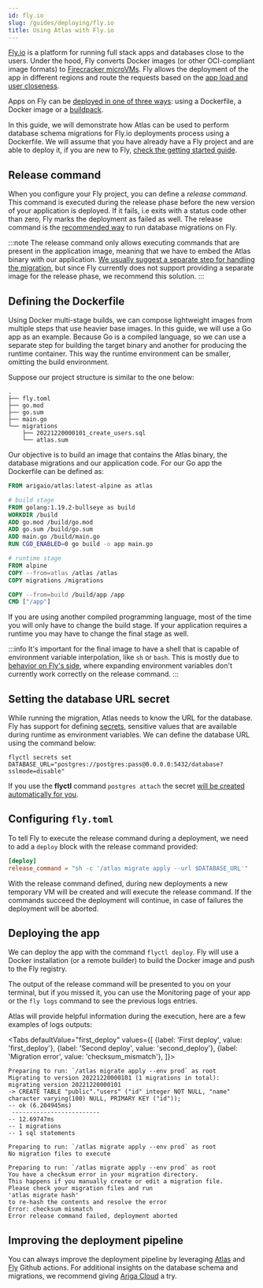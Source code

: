 ```yaml
---
id: fly.io
slug: /guides/deploying/fly.io
title: Using Atlas with Fly.io
---
```



[Fly.io](https://fly.io/) is a platform for running full stack apps and databases close to the users. Under the hood, Fly
converts Docker images (or other OCI-compliant image formats) to [Firecracker microVMs](https://firecracker-microvm.github.io/). Fly allows
the deployment of the app in different regions and route the requests based on the [app load and user closeness](https://fly.io/docs/reference/load-balancing/).

Apps on Fly can be [deployed in one of three ways](https://fly.io/docs/reference/builders/): using a Dockerfile, a
Docker image or a [buildpack](https://buildpacks.io/).

In this guide, we will demonstrate how Atlas can be used to perform database schema migrations for Fly.io deployments process using a Dockerfile.
We will assume that you have already have a Fly project and are able to deploy it, if you are new to Fly, [check the getting started guide](https://fly.io/docs/speedrun/).

## Release command

When you configure your Fly project, you can define a _release command_. This command is executed during the release phase before the new version of your application is deployed.  If it fails, i.e exits with a status code other than zero, Fly marks the deployment as failed as well. The release command is the
[recommended way](https://fly.io/docs/reference/configuration/#the-deploy-section) to run database migrations on Fly.

:::note
The release command only allows executing commands that are present in the application image, meaning that we
have to embed the Atlas binary with our application. [We usually suggest a separate step for handling the
migration](https://atlasgo.io/guides/deploying/intro#running-migrations-as-part-of-deployment-pipelines),
but since Fly currently does not support providing a separate image for the release phase, we recommend this solution.
:::

## Defining the Dockerfile

Using Docker multi-stage builds, we can compose lightweight images from multiple steps that use heavier base images. In this guide, we will use a Go app as an example. Because Go is a compiled language, so we can use a separate step for building the target binary and another for producing the runtime container. This way the runtime environment can be smaller, omitting the build environment.

Suppose our project structure is similar to the one below:

```text
.
├── fly.toml
├── go.mod
├── go.sum
├── main.go
└── migrations
    ├── 20221220000101_create_users.sql
    └── atlas.sum
```

Our objective is to build an image that contains the Atlas binary, the database migrations and our application code. For
our Go app the Dockerfile can be defined as:

```dockerfile title="Dockerfile"
FROM arigaio/atlas:latest-alpine as atlas

# build stage
FROM golang:1.19.2-bullseye as build
WORKDIR /build
ADD go.mod /build/go.mod
ADD go.sum /build/go.sum
ADD main.go /build/main.go
RUN CGO_ENABLED=0 go build -o app main.go

# runtime stage
FROM alpine
COPY --from=atlas /atlas /atlas
COPY migrations /migrations

COPY --from=build /build/app /app
CMD ["/app"]
```

If you are using another compiled programming language, most of the time you will only have to change the build stage.
If your application requires a runtime you may have to change the final stage as well.

:::info
It's important for the final image to have a shell that is capable of environment variable interpolation, like `sh` or `bash`. This is mostly
due to [behavior on Fly's side](https://community.fly.io/t/using-env-variables-in-release-command/7186),
where expanding environment variables don't currently work correctly on the release command.
:::

## Setting the database URL secret

While running the migration, Atlas needs to know the URL for the database. Fly has support for
defining [secrets](https://fly.io/docs/reference/secrets/), sensitive values that are available during runtime as
environment variables. We can define the database URL using the command below:

```
flyctl secrets set DATABASE_URL="postgres://postgres:pass@0.0.0.0:5432/database?sslmode=disable"
```

If you use the **flyctl** command `postgres attach` the
secret [will be created automatically for you](https://fly.io/docs/postgres/managing/attach-detach/#attach-a-fly-app).

## Configuring `fly.toml`

To tell Fly to execute the release command during a deployment, we need to add a `deploy` block with the release
command provided:

```toml title="fly.toml"
[deploy]
release_command = "sh -c '/atlas migrate apply --url $DATABASE_URL'"
```

With the release command defined, during new deployments a new temporary VM will be created and will execute the release
command. If the commands succeed the deployment will continue, in case of failures the deployment will be aborted.

## Deploying the app

We can deploy the app with the command `flyctl deploy`. Fly will use a Docker installation (or a remote builder) to
build the Docker image and push to the Fly registry.

The output of the release command will be presented to you on your terminal, but if you missed it, you can use the
Monitoring page of your app or the `fly logs` command to see the previous logs entries.

Atlas will provide helpful information during the execution, here are a few examples of logs outputs:

<Tabs
defaultValue="first_deploy"
values={[
{label: 'First deploy', value: 'first_deploy'},
{label: 'Second deploy', value: 'second_deploy'},
{label: 'Migration error', value: 'checksum_mismatch'},
]}>
<TabItem value="first_deploy">

```text
Preparing to run: `/atlas migrate apply --env prod` as root
Migrating to version 20221220000101 (1 migrations in total):
migrating version 20221220000101
-> CREATE TABLE "public"."users" ("id" integer NOT NULL, "name" character varying(100) NULL, PRIMARY KEY ("id"));
-- ok (6.204945ms)
 -------------------------
-- 12.69747ms
-- 1 migrations
-- 1 sql statements
```

</TabItem>
<TabItem value="second_deploy">

```text
Preparing to run: `/atlas migrate apply --env prod` as root
No migration files to execute
```

</TabItem>
<TabItem value="checksum_mismatch">

```text
Preparing to run: `/atlas migrate apply --env prod` as root
You have a checksum error in your migration directory.
This happens if you manually create or edit a migration file.
Please check your migration files and run
'atlas migrate hash'
to re-hash the contents and resolve the error
Error: checksum mismatch
Error release command failed, deployment aborted
```

</TabItem>
</Tabs>

## Improving the deployment pipeline

You can always improve the deployment pipeline by leveraging [Atlas](https://atlasgo.io/integrations/github-actions)
and [Fly](https://fly.io/docs/app-guides/continuous-deployment-with-github-actions/) Github actions. For additional
insights on the database schema and migrations, we recommend giving [Ariga Cloud](https://atlasgo.io/cloud/getting-started) a try.